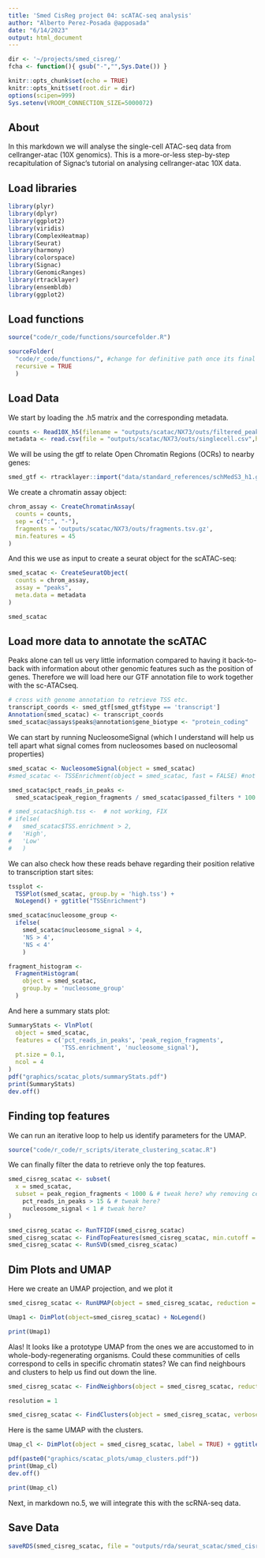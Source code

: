 ```yaml
---
title: 'Smed CisReg project 04: scATAC-seq analysis'
author: "Alberto Perez-Posada @apposada"
date: "6/14/2023"
output: html_document
---
```


```r
dir <- '~/projects/smed_cisreg/'
fcha <- function(){ gsub("-","",Sys.Date()) }

knitr::opts_chunk$set(echo = TRUE)
knitr::opts_knit$set(root.dir = dir)
options(scipen=999)
Sys.setenv(VROOM_CONNECTION_SIZE=5000072)
```

## About

In this markdown we will analyse the single-cell ATAC-seq data from cellranger-atac (10X genomics). This is a more-or-less step-by-step recapitulation of Signac's tutorial on analysing cellranger-atac 10X data.

## Load libraries

```r
library(plyr)
library(dplyr)
library(ggplot2)
library(viridis)
library(ComplexHeatmap)
library(Seurat)
library(harmony)
library(colorspace)
library(Signac)
library(GenomicRanges)
library(rtracklayer)
library(ensembldb)
library(ggplot2)
```

## Load functions

```r
source("code/r_code/functions/sourcefolder.R")

sourceFolder(
  "code/r_code/functions/", #change for definitive path once its final
  recursive = TRUE
  )
```

## Load Data

We start by loading the .h5 matrix and the corresponding metadata.

```r
counts <- Read10X_h5(filename = "outputs/scatac/NX73/outs/filtered_peak_bc_matrix.h5")
metadata <- read.csv(file = "outputs/scatac/NX73/outs/singlecell.csv",header = TRUE, row.names = 1)
```

We will be using the gtf to relate Open Chromatin Regions (OCRs) to nearby genes:

```r
smed_gtf <- rtracklayer::import("data/standard_references/schMedS3_h1.gtf") # are we sure this is the right gtf?
```

We create a chromatin assay object:

```r
chrom_assay <- CreateChromatinAssay(
  counts = counts,
  sep = c(":", "-"),
  fragments = 'outputs/scatac/NX73/outs/fragments.tsv.gz',
  min.features = 45
)
```

And this we use as input to create a seurat object for the scATAC-seq:

```r
smed_scatac <- CreateSeuratObject(
  counts = chrom_assay,
  assay = "peaks",
  meta.data = metadata
)

smed_scatac
```


## Load more data to annotate the scATAC

Peaks alone can tell us very little information compared to having it back-to-back with information about other genomic features such as the position of genes. Therefore we will load here our GTF annotation file to work together with the sc-ATACseq.

```r
# cross with genome annotation to retrieve TSS etc.
transcript_coords <- smed_gtf[smed_gtf$type == 'transcript']
Annotation(smed_scatac) <- transcript_coords
smed_scatac@assays$peaks@annotation$gene_biotype <- "protein_coding"
```

We can start by running NucleosomeSignal (which I understand will help us tell apart what signal comes from nucleosomes based on nucleosomal properties)

```r
smed_scatac <- NucleosomeSignal(object = smed_scatac)
#smed_scatac <- TSSEnrichment(object = smed_scatac, fast = FALSE) #not working, FIX

smed_scatac$pct_reads_in_peaks <- 
  smed_scatac$peak_region_fragments / smed_scatac$passed_filters * 100

# smed_scatac$high.tss <-  # not working, FIX
# ifelse(
#   smed_scatac$TSS.enrichment > 2, 
#   'High', 
#   'Low'
#   )
```

We can also check how these reads behave regarding their position relative to transcription start sites:

```r
tssplot <- 
  TSSPlot(smed_scatac, group.by = 'high.tss') + 
  NoLegend() + ggtitle("TSSEnrichment")

smed_scatac$nucleosome_group <- 
  ifelse(
    smed_scatac$nucleosome_signal > 4,
    'NS > 4',
    'NS < 4'
    )

fragment_histogram <-
  FragmentHistogram(
    object = smed_scatac,
    group.by = 'nucleosome_group'
  )
```

And here a summary stats plot:

```r
SummaryStats <- VlnPlot(
  object = smed_scatac,
  features = c('pct_reads_in_peaks', 'peak_region_fragments',
               'TSS.enrichment', 'nucleosome_signal'),
  pt.size = 0.1,
  ncol = 4
)
pdf("graphics/scatac_plots/summaryStats.pdf")
print(SummaryStats)
dev.off()
```

## Finding top features

We can run an iterative loop to help us identify parameters for the UMAP.

```r
source("code/r_code/r_scripts/iterate_clustering_scatac.R")
```

We can finally filter the data to retrieve only the top features.

```r
smed_cisreg_scatac <- subset(
  x = smed_scatac,
  subset = peak_region_fragments < 1000 & # tweak here? why removing cells with high number of peaks though?
    pct_reads_in_peaks > 15 & # tweak here?
    nucleosome_signal < 1 # tweak here?
)

smed_cisreg_scatac <- RunTFIDF(smed_cisreg_scatac)
smed_cisreg_scatac <- FindTopFeatures(smed_cisreg_scatac, min.cutoff = 'q0')
smed_cisreg_scatac <- RunSVD(smed_cisreg_scatac)
```

## Dim Plots and UMAP

Here we create an UMAP projection, and we plot it

```r
smed_cisreg_scatac <- RunUMAP(object = smed_cisreg_scatac, reduction = 'lsi', dims = 2:30, seed.use = 1)

Umap1 <- DimPlot(object=smed_cisreg_scatac) + NoLegend()

print(Umap1)
```

Alas! It looks like a prototype UMAP from the ones we are accustomed to in whole-body-regenerating organisms. Could these communities of cells correspond to cells in specific chromatin states? We can find neighbours and clusters to help us find out down the line.

```r
smed_cisreg_scatac <- FindNeighbors(object = smed_cisreg_scatac, reduction = 'lsi', dims = 2:30, k.param = 10)

resolution = 1

smed_cisreg_scatac <- FindClusters(object = smed_cisreg_scatac, verbose = FALSE, algorithm = 3, resolution = resolution) # what is algorithm here? can we change if we wanted?
```

Here is the same UMAP with the clusters.

```r
Umap_cl <- DimPlot(object = smed_cisreg_scatac, label = TRUE) + ggtitle(paste0("Clusters res ",resolution))

pdf(paste0("graphics/scatac_plots/umap_clusters.pdf"))
print(Umap_cl)
dev.off()

print(Umap_cl)
```

Next, in markdown no.5, we will integrate this with the scRNA-seq data.

## Save Data

```r
saveRDS(smed_cisreg_scatac, file = "outputs/rda/seurat_scatac/smed_cisreg_scATAC.rds")
```